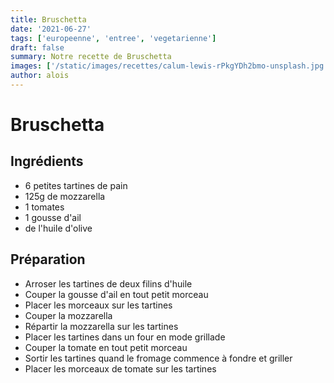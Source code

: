 ```yaml
---
title: Bruschetta
date: '2021-06-27'
tags: ['europeenne', 'entree', 'vegetarienne']
draft: false
summary: Notre recette de Bruschetta
images: ['/static/images/recettes/calum-lewis-rPkgYDh2bmo-unsplash.jpg']
author: alois
---
```


# Bruschetta

<Unsplash
  src="/static/images/recettes/calum-lewis-rPkgYDh2bmo-unsplash.jpg"
  srcurl="https://unsplash.com/photos/rPkgYDh2bmo"
  author="Calum Lewis"
  authorurl="https://unsplash.com/@calumlewis"
  alt="Bruschetta"
/>

## Ingrédients

- 6 petites tartines de pain
- 125g de mozzarella
- 1 tomates
- 1 gousse d'ail
- de l'huile d'olive

## Préparation

- Arroser les tartines de deux filins d'huile
- Couper la gousse d'ail en tout petit morceau
- Placer les morceaux sur les tartines
- Couper la mozzarella
- Répartir la mozzarella sur les tartines
- Placer les tartines dans un four en mode grillade
- Couper la tomate en tout petit morceau
- Sortir les tartines quand le fromage commence à fondre et griller
- Placer les morceaux de tomate sur les tartines

